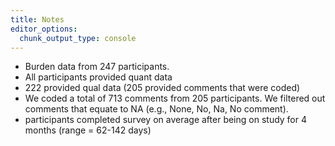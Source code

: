 ```yaml
---
title: Notes
editor_options: 
  chunk_output_type: console
---
```


- Burden data from 247 participants. 
- All participants provided quant data
- 222 provided qual data (205 provided comments that were coded)
- We coded a total of 713 comments from 205 participants. We filtered out comments that equate to NA (e.g., None, No, Na, No comment).
- participants completed survey on average after being on study for 4 months (range = 62-142 days)